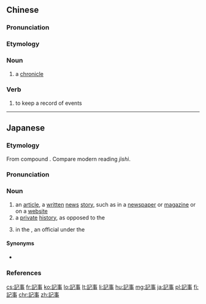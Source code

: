 {{also|记事}}
==Chinese==
{{zh-forms|s=记事}}

===Pronunciation===
{{zh-pron
|m=jìshì
|c=gei3 si6
|h=pfs=ki-sṳ
|cat=n,v
}}

===Etymology===
{{zh-compound|記|事|notes, record|affairs}}

===Noun===
{{zh-noun|mw=個}}

# a [[chronicle]]

===Verb===
{{zh-verb}}

# to keep a record of events

----

==Japanese==
{{ja-kanjitab|yomi=o|き|じ}}

===Etymology===
From {{etyl|ltc|ja|sort=きじ}} compound {{m|zh|記事|tr=ki<sup>H</sup> dzri<sup>H</sup>|lit=record + affair, event}}.  Compare modern {{etyl|cmn|-}} reading ''jìshì''.

===Pronunciation===
{{ja-pron|yomi=o|きじ|acc=1|acc_ref=DJR}}

===Noun===
{{ja-noun|きじ}}

# an [[article]], a [[written]] [[news]] [[story]], such as in a [[newspaper]] or [[magazine]] or on a [[website]]
# a [[private]] [[history]], as opposed to the {{m|ja|正史|tr=seishi||official history}}
# {{lb|ja|sort=きじ|obsolete}} in the {{w|Nara period}}, an official under the {{m|ja|按察使|tr=azechi||regional administration authority}}

====Synonyms====
* {{sense|private history}} {{ja-r|私史|しし}}

===References===
<references/>

[[cs:記事]]
[[fr:記事]]
[[ko:記事]]
[[lo:記事]]
[[lt:記事]]
[[li:記事]]
[[hu:記事]]
[[mg:記事]]
[[ja:記事]]
[[pl:記事]]
[[fi:記事]]
[[chr:記事]]
[[zh:記事]]